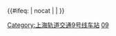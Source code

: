 {{鐵道路線 | lua = 1 | 铁道系统 = 上海地铁
| 模板名稱 = 上海轨道交通9号线
| 名稱 = [[上海地铁|上海轨道交通]][[上海轨道交通9号线|9号线]]
| 代表色 = {{上海地铁颜色|9|yes}}
| 背景顏色 = white
| 車站列表 = 
松江南站 ~ 醉白池 ~ 松江体育中心 ~ 松江新城 ~ 松江大学城 ~ 洞泾 ~ 佘山 ~ 泗泾 ~ 九亭 ~ 中春路 ~ 七宝 ~ 星中路 ~ 合川路 ~ 漕河泾开发区 ~ 桂林路 ~ 宜山路 ~ 徐家汇 ~ 肇嘉浜路 ~ 嘉善路 ~ 打浦桥 ~ 马当路 ~ 陆家浜路 ~ 小南门 ~ 商城路 ~ 世纪大道 ~ 杨高中路 ~ 芳甸路 ~ 蓝天路 ~ 台儿庄路 ~ 金桥 ~ 金吉路 ~ 金海路 ~ 顾唐路 ~ 民雷路 ~ 曹路
| 未来发展 = 
松江南站 ~ 醉白池 ~ 松江体育中心 ~ 松江新城 ~ 松江大学城 ~ 洞泾 ~ 佘山 ~ 泗泾 ~ 九亭 ~ 中春路 ~ 七宝 ~ 星中路 ~ 合川路 ~ 漕河泾开发区 ~ 桂林路 ~ 宜山路 ~ 徐家汇 ~ 肇嘉浜路 ~ 嘉善路 ~ 打浦桥 ~ 马当路 ~ 陆家浜路 ~ 小南门 ~ 商城路 ~ 世纪大道 ~ 杨高中路 ~ 芳甸路 ~ 蓝天路 ~ 台儿庄路 ~ 金桥 ~ 金吉路 ~ 金海路 ~ 顾唐路 ~ 民雷路 ~ 曹路 ~ gstart ~ 曹路火车站 ~ gend
}}<includeonly>{{#ifeq: {{{1}}} | nocat | <!--空--> | [[Category:上海轨道交通9号线车站]] }}</includeonly><noinclude>
[[Category:上海轨道交通路线车站模板‎|09]]
</noinclude>